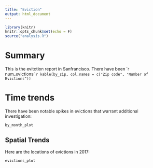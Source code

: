 ```yaml
---
title: "Eviction"
output: html_document
---
```

  
  ```r
library(knitr)
knitr::opts_chunk$set(echo = F)
source("analysis.R")
```

# Summary

This is the evitction report in Sanfrancisco.  There have been `r num_evictions' 
  ```r
kable(by_zip, col.names = c("Zip code", "Number of Evictions"))
```

# Time trends
There have been notable spikes in evictions that warrant additional investigation:
  
  ```r
by_month_plot
```

## Spatial Trends
Here are the locations of evictions in 2017:
  
  ```r
evictions_plot
```